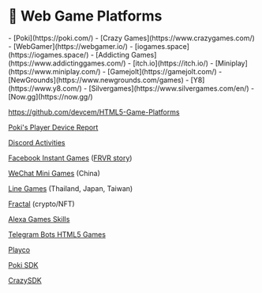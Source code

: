 
# 🚀 Web Game Platforms

<Todo>
- [Poki](https://poki.com/)
- [Crazy Games](https://www.crazygames.com/)
- [WebGamer](https://webgamer.io/)
- [iogames.space](https://iogames.space/)
- [Addicting Games](https://www.addictinggames.com/)
- [itch.io](https://itch.io/)
- [Miniplay](https://www.miniplay.com/)
- [Gamejolt](https://gamejolt.com/)
- [NewGrounds](https://www.newgrounds.com/games)
- [Y8](https://www.y8.com/)
- [Silvergames](https://www.silvergames.com/en/)
- [Now.gg](https://now.gg/)

https://github.com/devcem/HTML5-Game-Platforms

[Poki's Player Device Report](https://developers.poki.com/player-device-report/)

[Discord Activities](https://support.discord.com/hc/en-us/articles/4422142836759-Activities-on-Discord)

[Facebook Instant Games](https://developers.facebook.com/docs/games/build/instant-games/get-started/test-publish-share) ([FRVR story](https://developers.facebook.com/success-stories/frvr/))

[WeChat Mini Games](https://wechatwiki.com/wechat-resources/wechat-mini-game-development/) (China)

[Line Games](https://www.line.games/) (Thailand, Japan, Taiwan)

[Fractal](https://www.fractal.is/) (crypto/NFT)

[Alexa Games Skills](https://developer.amazon.com/en-US/docs/alexa/web-api-for-games/alexa-games-about.html)

[Telegram Bots HTML5 Games](https://core.telegram.org/bots/games)

[Playco](https://www.play.co/)

[Poki SDK](https://sdk.poki.com/)

[CrazySDK](https://docs.crazygames.com/)

</Todo>
